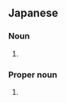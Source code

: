 ==Japanese==
{{ja-kanjitab|はこ|r=y|ふね|k2=ぶね|yomi=k}}

===Noun===
{{ja-noun|はこぶね}}

# {{alternative spelling of|箱船|lang=ja}}

===Proper noun===
{{ja-pos|proper|はこぶね}}

# {{alternative spelling of|箱船|lang=ja}}

{{catlangcode|ja|Judaism|Christianity|Islam|sort=はこぶね}}